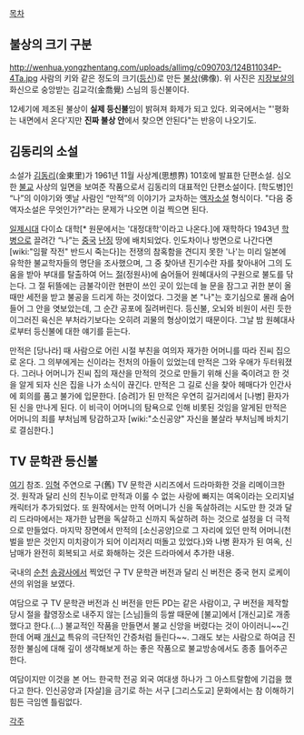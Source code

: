 [[목차]]

== 불상의 크기 구분 ==
http://wenhua.yongzhentang.com/uploads/allimg/c090703/124B11034P-4Ta.jpg
사람의 키와 같은 정도의 크기([[등신]])로 만든 [[불상]](佛像). 위 사진은 [[지장보살]]의 화신으로 숭앙받는 김교각(金喬覺) 스님의 등신불이다.

12세기에 제조된 불상이 '''실제 등신불'''임이 밝혀져 화제가 되고 있다. 외국에서는 "'평화는 내면에서 온다'지만 '''진짜 불상 안'''에서 찾으면 안된다"는 반응이 나오기도.

== 김동리의 소설 ==
소설가 [[김동리]](金東里)가 1961년 11월 사상계(思想界) 101호에 발표한 단편소설. 심오한 [[불교]] 사상의 일면을 보여준 작품으로서 김동리의 대표적인 단편소설이다. [학도병]인 “나”의 이야기와 옛날 사람인 “만적”의 이야기가 교차하는 [[액자식 구성|액자소설]] 형식이다. "다음 중 액자소설은 무엇인가?"라는 문제가 나오면 이걸 찍으면 된다.

[[일제시대]] 다이쇼 대학[* 원문에서는 '대정대학'이라고 나온다.]에 재학하다 1943년 [[학병]]으로 끌려간 “나”는 [[중국]] [[난징]] 땅에 배치되었다. 인도차이나 방면으로 나간다면 [wiki:"임팔 작전" 반드시 죽는다]는 전쟁의 참혹함을 견디지 못한 '나'는 미리 일본에 유학한 불교학자들의 명단을 조사했으며, 그 중 찾아낸 진기수란 자를 찾아내어 그의 도움을 받아 부대를 탈출하여 어느 [[절]](정원사)에 숨어들어 원혜대사의 구원으로 불도를 닦는다. 그 절 뒤뜰에는 금불각이란 현판이 쓰인 곳이 있는데 늘 문을 잠그고 귀한 분이 올 때만 세전을 받고 불공을 드리게 하는 것이었다. 그것을 본 "나"는 호기심으로 몰래 숨어들어 그 안을 엿보았는데, 그 순간 공포에 질려버린다. 등신불, 오뇌와 비원이 서린 듯한 이그러진 육신은 부처라기보다는 오히려 괴물의 형상이었기 때문이다. 그날 밤 원혜대사로부터 등신불에 대한 얘기를 듣는다.

만적은 [당나라] 때 사람으로 어린 시절 부친을 여의자 재가한 어머니를 따라 진씨 집으로 온다. 그 의부에게는 신이라는 전처의 아들이 있었는데 만적은 그와 우애가 두터워졌다. 그러나 어머니가 진씨 집의 재산을 만적의 것으로 만들기 위해 신을 죽이려고 한 것을 알게 되자 신은 집을 나가 소식이 끊긴다. 만적은 그 길로 신을 찾아 헤매다가 인간사에 회의를 품고 불가에 입문한다. [승려]가 된 만적은 우연히 길거리에서 [나병] 환자가 된 신을 만나게 된다. 이 비극이 어머니의 탐욕으로 인해 비롯된 것임을 알게된 만적은 어머니의 죄를 부처님께 탕감하고자 [wiki:"소신공양" 자신을 불살라 부처님께 바치기로 결심한다.]

== TV 문학관 등신불 ==
[http://www.kbs.co.kr/drama/hdtv/deungsinbul/ 여기]  참조. [[임혁]] 주연으로 구(舊) TV 문학관 시리즈에서 드라마화한 것을 리메이크한 것. 원작과 달리 신의 친누이로 만적과 이룰 수 없는 사랑에 빠지는 여옥이라는 오리지널 캐릭터가 추가되었다. 또 원작에서는 만적 어머니가 신을 독살하려는 시도만 한 것과 달리 드라마에서는 재가한 남편을 독살하고 신까지 독살하려 하는 것으로 설정을 더 극적으로 만들었다. 마지막 장면에서 만적의 [소신공양]으로 그 자리에 있던 만적 어머니(천벌을 받은 것인지 미치광이가 되어 이리저리 떠돌고 있었다.)와 나병 환자가 된 여옥, 신 남매가 완전히 회복되고 서로 화해하는 것은 드라마에서 추가한 내용. 

국내의 [[순천]] [[송광사]]에서 찍었던 구 TV 문학관 버전과 달리 신 버전은 중국 현지 로케이션의 위엄을 보였다.

여담으로 구 TV 문학관 버전과 신 버전을 만든 PD는 같은 사람이고, 구 버전을 제작할 당시 절을 촬영장소로 내주지 않는 [스님]들의 등쌀 때문에 [불교]에서 [개신교]로 개종했다고 한다.(...) 불교적인 작품을 만들면서 불교 신앙을 버렸다는 것이 아이러니~~긴한데 어째 [[개신교]] 특유의 극단적인 간증처럼 들린다~~. 그래도 보는 사람으로 하여금 진정한 불심에 대해 깊이 생각해보게 하는 좋은 작품으로 불교방송에서도 종종 틀어주곤 한다.

여담이지만 이것을 본 어느 한국학 전공 외국 여대생 하나가 그 아스트랄함에 기겁을 했다고 한다. 인신공양과 [자살]을 금기로 하는 서구 [그리스도교] 문화에서는 참 이해하기 힘든 극임엔 틀림없다.

[[각주]]

